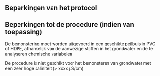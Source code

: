 ## Beperkingen van het protocol

```{=html}
<!--
Alleen in te vullen indien van toepassing.
Bespreek onder welke condities het protocol niet gebruikt kan worden of wanneer afwijkingen nodig zijn ten opzichte van het standaard protocol.
Vermeld hier ook mogelijke interferenties, knelpunten, ...
-->
```
## Beperkingen tot de procedure (indien van toepassing)

De bemonstering moet worden uitgevoerd in een geschikte peilbuis in PVC of HDPE, afhankelijk van de aanwezige stoffen in het grondwater en de te analyseren chemische variabelen

De procedure is niet geschikt voor het bemonsteren van grondwater met een zeer hoge saliniteit (> xxxx µS/cm)

